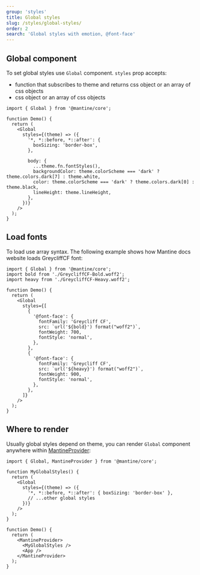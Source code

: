 ```yaml
---
group: 'styles'
title: Global styles
slug: /styles/global-styles/
order: 2
search: 'Global styles with emotion, @font-face'
---
```


## Global component

To set global styles use `Global` component. `styles` prop accepts:

- function that subscribes to theme and returns css object or an array of css objects
- css object or an array of css objects

```tsx
import { Global } from '@mantine/core';

function Demo() {
  return (
    <Global
      styles={(theme) => ({
        '*, *::before, *::after': {
          boxSizing: 'border-box',
        },

        body: {
          ...theme.fn.fontStyles(),
          backgroundColor: theme.colorScheme === 'dark' ? theme.colors.dark[7] : theme.white,
          color: theme.colorScheme === 'dark' ? theme.colors.dark[0] : theme.black,
          lineHeight: theme.lineHeight,
        },
      })}
    />
  );
}
```

## Load fonts

To load use array syntax. The following example shows how Mantine docs website loads GreycliffCF font:

```tsx
import { Global } from '@mantine/core';
import bold from './GreycliffCF-Bold.woff2';
import heavy from './GreycliffCF-Heavy.woff2';

function Demo() {
  return (
    <Global
      styles={[
        {
          '@font-face': {
            fontFamily: 'Greycliff CF',
            src: `url('${bold}') format("woff2")`,
            fontWeight: 700,
            fontStyle: 'normal',
          },
        },
        {
          '@font-face': {
            fontFamily: 'Greycliff CF',
            src: `url('${heavy}') format("woff2")`,
            fontWeight: 900,
            fontStyle: 'normal',
          },
        },
      ]}
    />
  );
}
```

## Where to render

Usually global styles depend on theme, you can render `Global` component anywhere within [MantineProvider](/theming/mantine-provider/):

```tsx
import { Global, MantineProvider } from '@mantine/core';

function MyGlobalStyles() {
  return (
    <Global
      styles={(theme) => ({
        '*, *::before, *::after': { boxSizing: 'border-box' },
        // ...other global styles
      })}
    />
  );
}

function Demo() {
  return (
    <MantineProvider>
      <MyGlobalStyles />
      <App />
    </MantineProvider>
  );
}
```

